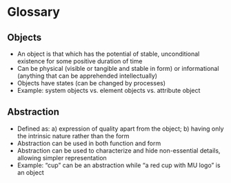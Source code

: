 # Glossary  {.unnumbered}

## Objects

-   An object is that which has the potential of stable, unconditional existence for some positive duration of time
-   Can be physical (visible or tangible and stable in form) or informational (anything that can be apprehended intellectually)
-   Objects have states (can be changed by processes)
-   Example: system objects vs. element objects vs. attribute object

## Abstraction

-   Defined as: a) expression of quality apart from the object; b) having only the intrinsic nature rather than the form
-   Abstraction can be used in both function and form
-   Abstraction can be used to characterize and hide non-essential details, allowing simpler representation
-   Example: "cup" can be an abstraction while "a red cup with MU logo" is an object
